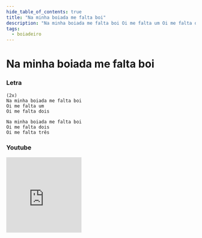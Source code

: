 ```yaml
---
hide_table_of_contents: true
title: "Na minha boiada me falta boi"
description: "Na minha boiada me falta boi Oi me falta um Oi me falta dois Na minha boiada me falta boi Oi me falta dois Oi me falta três"
tags:
  - boiadeiro
---
```


# Na minha boiada me falta boi

### Letra

```text
(2x)
Na minha boiada me falta boi 
Oi me falta um 
Oi me falta dois

Na minha boiada me falta boi 
Oi me falta dois
Oi me falta três
```

### Youtube

<iframe
  width="200"
  height="200"
  src="https://www.youtube.com/embed/zwthA4pNR9w"
  title="YouTube video player"
  frameborder="0"
  allow="accelerometer; autoplay; clipboard-write; encrypted-media; gyroscope; picture-in-picture; web-share"
  referrerpolicy="strict-origin-when-cross-origin"
  allowfullscreen
></iframe>